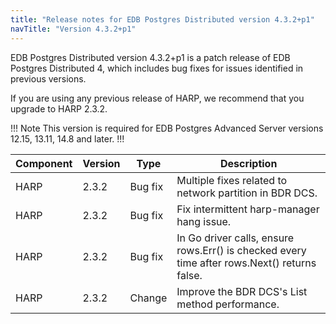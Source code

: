 ```yaml
---
title: "Release notes for EDB Postgres Distributed version 4.3.2+p1"
navTitle: "Version 4.3.2+p1"
---
```


EDB Postgres Distributed version 4.3.2+p1 is a patch release of EDB Postgres Distributed 4, which includes bug fixes for issues identified in previous versions.

If you are using any previous release of HARP, we recommend that you upgrade to HARP 2.3.2.

!!! Note
This version is required for EDB Postgres Advanced Server versions 12.15, 13.11, 14.8 and later.
!!!

| Component | Version |  Type           |                                                   Description                                                           |
| --------- | ------- | --------------- | ------------------------------------------------------------------------------------------------------------------------|
| HARP      | 2.3.2   | Bug&nbsp;fix | Multiple fixes related to network partition in BDR DCS. |
| HARP      | 2.3.2   | Bug&nbsp;fix | Fix intermittent harp-manager hang issue. |
| HARP      | 2.3.2   | Bug&nbsp;fix | In Go driver calls, ensure rows.Err() is checked every time after rows.Next() returns false. |
| HARP      | 2.3.2   | Change | Improve the BDR DCS's List method performance. |
